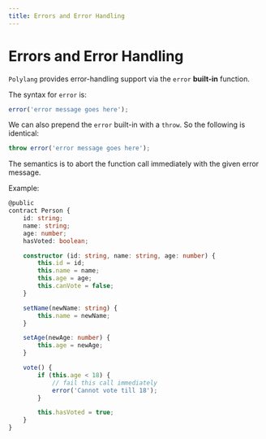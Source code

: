 ```yaml
---
title: Errors and Error Handling
---
```


# Errors and Error Handling

`Polylang` provides error-handling support via the `error` **built-in** function.

The syntax for `error` is:

```typescript
error('error message goes here');
```

We can also prepend the `error` built-in with a `throw`. So the following is identical:

```typescript
throw error('error message goes here');
```

The semantics is to abort the function call immediately with the given error message.

Example:

```typescript
@public
contract Person {
    id: string;
    name: string;
    age: number;
    hasVoted: boolean;

    constructor (id: string, name: string, age: number) {
        this.id = id;
        this.name = name;
        this.age = age;
        this.canVote = false;
    }

    setName(newName: string) {
        this.name = newName;
    }

    setAge(newAge: number) {
        this.age = newAge;
    }

    vote() {
        if (this.age < 18) {
            // fail this call immediately
            error('Cannot vote till 18');
        }

        this.hasVoted = true;
    }
}
```